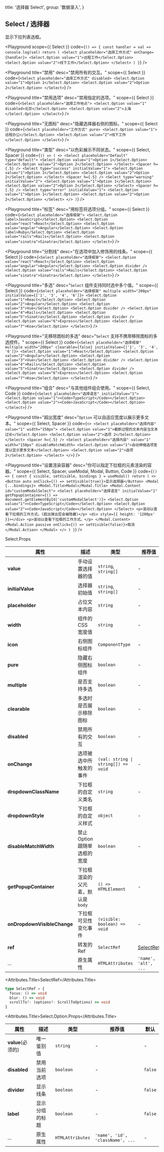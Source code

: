 
  title: '选择器 Select',
  group: '数据录入',
}

## Select / 选择器

显示下拉列表选框。

<Playground
  scope={{ Select }}
  code={`
() => {
  const handler = val => console.log(val)
  return (
    <Select placeholder="选择工作方式" onChange={handler}>
      <Select.Option value="1">远程工作</Select.Option>
      <Select.Option value="2">线下工作</Select.Option>
    </Select>
  )
}
`}
/>

<Playground
  title="禁用"
  desc="禁用所有的交互。"
  scope={{ Select }}
  code={`
<Select placeholder="选择工作方式" disabled>
  <Select.Option value="1">Option 1</Select.Option>
  <Select.Option value="2">Option 2</Select.Option>
</Select>
`}
/>

<Playground
  title="禁用选项"
  desc="禁用指定的选项。"
  scope={{ Select }}
  code={`
<Select placeholder="选择工作地点">
  <Select.Option value="1" disabled>北京</Select.Option>
  <Select.Option value="2">上海</Select.Option>
</Select>
`}
/>

<Playground
  title="无图标"
  desc="隐藏选择器右侧的图标。"
  scope={{ Select }}
  code={`
<Select placeholder="工作方式" pure>
  <Select.Option value="1">远程办公</Select.Option>
  <Select.Option value="2">线下工作</Select.Option>
</Select>
`}
/>

<Playground
  title="类型"
  desc="以色彩展示不同状态。"
  scope={{ Select, Spacer }}
  code={`
() => (
  <>
    <Select placeholder="Default" type="default">
      <Select.Option value="1">Option 1</Select.Option>
      <Select.Option value="2">Option 2</Select.Option>
    </Select>
    <Spacer h={.5} />
    <Select type="success" initialValue="1">
      <Select.Option value="1">Option 1</Select.Option>
      <Select.Option value="2">Option 2</Select.Option>
    </Select>
    <Spacer h={.5} />
    <Select type="warning" initialValue="2">
      <Select.Option value="1">Option 1</Select.Option>
      <Select.Option value="2">Option 2</Select.Option>
    </Select>
    <Spacer h={.5} />
    <Select type="error" initialValue="1">
      <Select.Option value="1">Option 1</Select.Option>
      <Select.Option value="2">Option 2</Select.Option>
    </Select>
  </>
)
`}
/>

<Playground
  title="标签"
  desc="用标签将选项分组。"
  scope={{ Select }}
  code={`
<Select placeholder="选择框架">
  <Select.Option label>JavaScript</Select.Option>
  <Select.Option value="react">React</Select.Option>
  <Select.Option value="angular">Angular</Select.Option>
  <Select.Option label>Ruby</Select.Option>
  <Select.Option value="rails">Rails</Select.Option>
  <Select.Option value="sinatra">Sinatra</Select.Option>
</Select>
`}
/>

<Playground
  title="分割线"
  desc="在选项中加入修饰用的线条。"
  scope={{ Select }}
  code={`
<Select placeholder="选择框架">
  <Select.Option value="react">React</Select.Option>
  <Select.Option value="angular">Angular</Select.Option>
  <Select.Option divider />
  <Select.Option value="rails">Rails</Select.Option>
  <Select.Option value="sinatra">Sinatra</Select.Option>
</Select>
`}
/>

<Playground
  title="多选"
  desc="`Select` 组件支持同时选中多个值。"
  scope={{ Select }}
  code={`
<Select placeholder="选择框架" multiple width="200px" initialValue={['1', '3', '4', '6']}>
  <Select.Option value="1">React</Select.Option>
  <Select.Option value="2">Angular</Select.Option>
  <Select.Option value="3">Vue</Select.Option>
  <Select.Option divider />
  <Select.Option value="4">Rails</Select.Option>
  <Select.Option value="5">Sinatra</Select.Option>
  <Select.Option divider />
  <Select.Option value="6">Express</Select.Option>
  <Select.Option value="7">Koa</Select.Option>
</Select>
`}
/>

<Playground
  title="无移除图标的多选"
  desc="`Select` 支持不携带移除图标的多选控件。"
  scope={{ Select }}
  code={`
<Select placeholder="选择框架" multiple width="200px" clearable={false} initialValue={['1', '3', '4', '6']}>
  <Select.Option value="1">React</Select.Option>
  <Select.Option value="2">Angular</Select.Option>
  <Select.Option value="3">Vue</Select.Option>
  <Select.Option divider />
  <Select.Option value="4">Rails</Select.Option>
  <Select.Option value="5">Sinatra</Select.Option>
  <Select.Option divider />
  <Select.Option value="6">Express</Select.Option>
  <Select.Option value="7">Koa</Select.Option>
</Select>
`}
/>

<Playground
  title="组合"
  desc="与其他组件组合使用。"
  scope={{ Select, Code }}
  code={`
<Select placeholder="选择语言" initialValue="1">
  <Select.Option value="1"><Code>TypeScript</Code></Select.Option>
  <Select.Option value="2"><Code>JavaScript</Code></Select.Option>
</Select>
`}
/>

<Playground
  title="超出宽度"
  desc="`Option` 可以自适应宽度以展示更多文本。"
  scope={{ Select, Spacer }}
  code={`
<>
  <Select placeholder="选择内容" value="1" width="150px">
    <Select.Option value="1">截断过程的文本内容当文本过长</Select.Option>
    <Select.Option value="2">选项 2</Select.Option>
  </Select>
  <Spacer h={.5} />
  <Select placeholder="选择内容" value="1" width="150px" disableMatchWidth>
    <Select.Option value="1">自动伸缩选项宽度以显示更多文本</Select.Option>
    <Select.Option value="2">选项 2</Select.Option>
  </Select>
</>
`}
/>

<Playground
  title="设置渲染容器"
  desc="你可以指定下拉框的元素渲染的容器。"
  scope={{ Select, Spacer, useModal, Modal, Button, Code }}
  code={`
() => {
  const { visible, setVisible, bindings } = useModal()
    return (
      <>
        <Button auto onClick={() => setVisible(true)}>显示选择器</Button>
        <Modal {...bindings}>
          <Modal.Title>Modal</Modal.Title>
          <Modal.Content id="customModalSelect">
            <Select placeholder="选择语言" initialValue="1"
              getPopupContainer={() => document.getElementById('customModalSelect')}>
              <Select.Option value="1"><Code>TypeScript</Code></Select.Option>
              <Select.Option value="2"><Code>JavaScript</Code></Select.Option>
            </Select>
            <p>滚动以查看下拉框的工作方式。(超出弹出层会被隐藏)</p>
            <div style={{ height: '1200px' }}></div>
            <p>滚动以查看下拉框的工作方式。</p>
          </Modal.Content>
          <Modal.Action passive onClick={() => setVisible(false)}>取消</Modal.Action>
        </Modal>
      </>
    )
}
`}
/>

<Attributes edit="/pages/zh-cn/components/select.mdx">
<Attributes.Title>Select.Props</Attributes.Title>

| 属性                        | 描述                              | 类型                                                | 推荐值                  | 默认            |
| --------------------------- | --------------------------------- | --------------------------------------------------- | ----------------------- | --------------- |
| **value**                   | 手动设置选择器的值                | `string`, `string[]`                                | -                       | -               |
| **initialValue**            | 选择器初始值                      | `string`, `string[]`                                | -                       | -               |
| **placeholder**             | 占位文本内容                      | `string`                                            | -                       | -               |
| **width**                   | 组件的 CSS 宽度值                 | `string`                                            | -                       | `initial`       |
| **icon**                    | 右侧图标组件                      | `ComponentType`                                     | -                       | `SVG Component` |
| **pure**                    | 隐藏右侧图标组件                  | `boolean`                                           | -                       | `false`         |
| **multiple**                | 是否支持多选                      | `boolean`                                           | -                       | `false`         |
| **clearable**               | 多选时是否展示移除图标            | `boolean`                                           | -                       | `true`          |
| **disabled**                | 禁用所有的交互                    | `boolean`                                           | -                       | `false`         |
| **onChange**                | 选项被选中所触发的事件            | <Code>(val: string &#124; string[]) => void </Code> | -                       | -               |
| **dropdownClassName**       | 下拉框的自定义类名                | `string`                                            | -                       | -               |
| **dropdownStyle**           | 下拉框的自定义样式                | `object`                                            | -                       | -               |
| **disableMatchWidth**       | 禁止 Option 跟随单选框的宽度      | `boolean`                                           | -                       | `false`         |
| **getPopupContainer**       | 下拉框渲染的父元素，默认是 `body` | `() => HTMLElement`                                 | -                       | -               |
| **onDropdownVisibleChange** | 下拉框可见性变化事件              | `(visible: boolean) => void`                        | -                       | -               |
| **ref**                     | 转发的 Ref                        | `SelectRef`                                         | [SelectRef](#selectref) | -               |
| ...                         | 原生属性                          | `HTMLAttributes`                                    | `'name', 'alt', ...`    | -               |

<Attributes.Title>SelectRef</Attributes.Title>

```ts
type SelectRef = {
  focus: () => void
  blur: () => void
  scrollTo?: (options?: ScrollToOptions) => void
}
```

<Attributes.Title>Select.Option.Props</Attributes.Title>

| 属性              | 描述           | 类型             | 推荐值                           | 默认    |
| ----------------- | -------------- | ---------------- | -------------------------------- | ------- |
| **value**(必须的) | 唯一鉴别值     | `string`         | -                                | -       |
| **disabled**      | 禁用当前选项   | `boolean`        | -                                | `false` |
| **divider**       | 显示线条       | `boolean`        | -                                | `false` |
| **label**         | 显示分组的标题 | `boolean`        | -                                | `false` |
| ...               | 原生属性       | `HTMLAttributes` | `'name', 'id', 'className', ...` | -       |

</Attributes>


